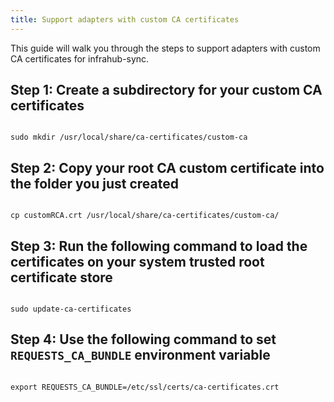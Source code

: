 ```yaml
---
title: Support adapters with custom CA certificates
---
```


This guide will walk you through the steps to support adapters with custom CA certificates for infrahub-sync.

## Step 1: Create a subdirectory for your custom CA certificates

```shell

sudo mkdir /usr/local/share/ca-certificates/custom-ca

```

## Step 2: Copy your root CA custom certificate into the folder you just created

```shell

cp customRCA.crt /usr/local/share/ca-certificates/custom-ca/

```

## Step 3: Run the following command to load the certificates on your system trusted root certificate store

```shell

sudo update-ca-certificates

```

## Step 4: Use the following command to set `REQUESTS_CA_BUNDLE` environment variable

```shell

export REQUESTS_CA_BUNDLE=/etc/ssl/certs/ca-certificates.crt

```
